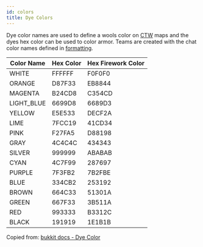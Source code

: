 ```yaml
---
id: colors
title: Dye Colors
---
```


Dye color names are used to define a wools color on [CTW](/docs/modules/objectives/ctw) maps and the dyes hex color can be used to color armor. Teams are created with the chat color names defined in [formatting](formatting#chatColors).

<div className="table-container">
  <table>
    <thead>
      <tr>
        <th>Color Name</th>
        <th>Hex Color</th>
        <th>Hex Firework Color</th>
      </tr>
    </thead>
    <tbody>
      <tr>
        <td>WHITE</td>
        <td>
          <label>FFFFFF</label>
        </td>
        <td>
          <label>F0F0F0</label>
        </td>
      </tr>
      <tr>
        <td>ORANGE</td>
        <td>
          <label>D87F33</label>
        </td>
        <td>
          <label>EB8844</label>
        </td>
      </tr>
      <tr>
        <td>MAGENTA</td>
        <td>
          <label>B24CD8</label>
        </td>
        <td>
          <label>C354CD</label>
        </td>
      </tr>
      <tr>
        <td>LIGHT_BLUE</td>
        <td>
          <label>6699D8</label>
        </td>
        <td>
          <label>6689D3</label>
        </td>
      </tr>
      <tr>
        <td>YELLOW</td>
        <td>
          <label>E5E533</label>
        </td>
        <td>
          <label>DECF2A</label>
        </td>
      </tr>
      <tr>
        <td>LIME</td>
        <td>
          <label>7FCC19</label>
        </td>
        <td>
          <label>41CD34</label>
        </td>
      </tr>
      <tr>
        <td>PINK</td>
        <td>
          <label>F27FA5</label>
        </td>
        <td>
          <label>D88198</label>
        </td>
      </tr>
      <tr>
        <td>GRAY</td>
        <td>
          <label>4C4C4C</label>
        </td>
        <td>
          <label>434343</label>
        </td>
      </tr>
      <tr>
        <td>SILVER</td>
        <td>
          <label>999999</label>
        </td>
        <td>
          <label>ABABAB</label>
        </td>
      </tr>
      <tr>
        <td>CYAN</td>
        <td>
          <label>4C7F99</label>
        </td>
        <td>
          <label>287697</label>
        </td>
      </tr>
      <tr>
        <td>PURPLE</td>
        <td>
          <label>7F3FB2</label>
        </td>
        <td>
          <label>7B2FBE</label>
        </td>
      </tr>
      <tr>
        <td>BLUE</td>
        <td>
          <label>334CB2</label>
        </td>
        <td>
          <label>253192</label>
        </td>
      </tr>
      <tr>
        <td>BROWN</td>
        <td>
          <label>664C33</label>
        </td>
        <td>
          <label>51301A</label>
        </td>
      </tr>
      <tr>
        <td>GREEN</td>
        <td>
          <label>667F33</label>
        </td>
        <td>
          <label>3B511A</label>
        </td>
      </tr>
      <tr>
        <td>RED</td>
        <td>
          <label>993333</label>
        </td>
        <td>
          <label>B3312C</label>
        </td>
      </tr>
      <tr>
        <td>BLACK</td>
        <td>
          <label>191919</label>
        </td>
        <td>
          <label>1E1B1B</label>
        </td>
      </tr>
    </tbody>
  </table>
</div>

Copied from: [bukkit docs - Dye Color](https://hub.spigotmc.org/javadocs/bukkit/org/bukkit/DyeColor.html)
